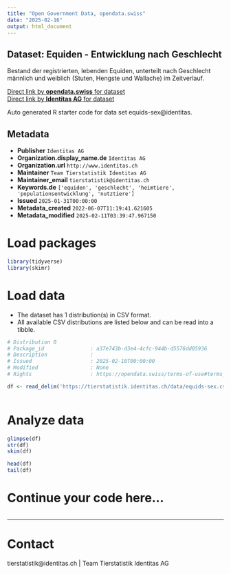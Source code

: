 ```yaml
---
title: "Open Government Data, opendata.swiss"
date: "2025-02-16"
output: html_document
---
```


## Dataset: Equiden - Entwicklung nach Geschlecht

Bestand der registrierten, lebenden Equiden, unterteilt nach Geschlecht männlich und weiblich (Stuten, Hengste und Wallache) im Zeitverlauf. 

[Direct link by **opendata.swiss** for dataset](https://opendata.swiss/de/dataset/equiden-entwicklung-nach-geschlecht)<br>
[Direct link by **Identitas AG** for dataset](https://tierstatistik.identitas.ch/)

Auto generated R starter code for data set equids-sex@identitas.

## Metadata

- **Publisher** `Identitas AG`
- **Organization.display_name.de** `Identitas AG`
- **Organization.url** `http://www.identitas.ch`
- **Maintainer** `Team Tierstatistik Identitas AG`
- **Maintainer_email** `tierstatistik@identitas.ch`
- **Keywords.de** `['equiden', 'geschlecht', 'heimtiere', 'populationsentwicklung', 'nutztiere']`
- **Issued** `2025-01-31T00:00:00`
- **Metadata_created** `2022-06-07T11:19:41.621605`
- **Metadata_modified** `2025-02-11T03:39:47.967150`


# Load packages

```r

library(tidyverse)
library(skimr)

```

# Load data

-   The dataset has 1 distribution(s) in CSV format.
-   All available CSV distributions are listed below and can be read into a tibble.

```r

# Distribution 0
# Package_id               : a37e743b-d3e4-4cfc-944b-d5576dd05936
# Description              : 
# Issued                   : 2025-02-10T00:00:00
# Modified                 : None
# Rights                   : https://opendata.swiss/terms-of-use#terms_by

df <- read_delim('https://tierstatistik.identitas.ch/data/equids-sex.csv')



```

# Analyze data

```r

glimpse(df)
str(df)
skim(df)

head(df)
tail(df)

```

# Continue your code here...

```r

```

------------------------------------------------------------------------

# Contact

tierstatistik@identitas.ch | Team Tierstatistik Identitas AG
